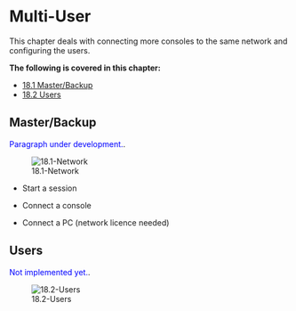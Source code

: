 
# Multi-User

This chapter deals with connecting more consoles to the same network and configuring the users.

**The following is covered in this chapter:**

-  [18.1 Master/Backup](#Master/Backup-18.1)
-  [18.2 Users](#Multi-User-18.2)


## Master/Backup


<span style="color:blue">Paragraph under development.</span>.

<p align=center> ![18.1-Network](https://files.gitbook.com/v0/b/gitbook-x-prod.appspot.com/o/spaces%2Fco6zHjxX7ZVRiO0Ze921%2Fuploads%2FhJKEcte50Bc8UJ58DfOL%2F18.1-Network.webp?alt=media&token=29f108e5-0686-405d-9b71-668bfe2d455d) </p>

- Start a session

- Connect a console 

- Connect a PC (network licence needed)


## Users


<span style="color:blue">Not implemented yet.</span>.

<p align=center> ![18.2-Users](https://files.gitbook.com/v0/b/gitbook-x-prod.appspot.com/o/spaces%2Fco6zHjxX7ZVRiO0Ze921%2Fuploads%2FH5zMtZgfJAwTzeNBMUEa%2F18.2-Users.webp?alt=media&token=724511cf-535e-4865-a5f3-ceec17a03dc3) </p>

